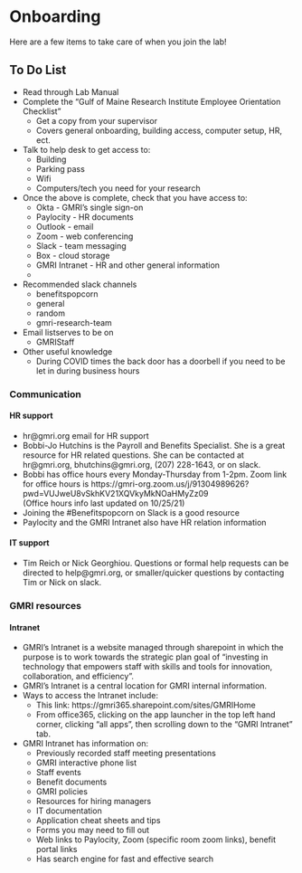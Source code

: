 # Onboarding 

Here are a few items to take care of when you join the lab!

## To Do List

- Read through Lab Manual
- Complete the "Gulf of Maine Research Institute Employee Orientation Checklist" 
  - Get a copy from your supervisor
  - Covers general onboarding, building access, computer setup, HR, ect.
- Talk to help desk to get access to:
  -  Building 
  -  Parking pass
  -  Wifi
  -  Computers/tech you need for your research
- Once the above is complete, check that you have access to:
  - Okta - GMRI's single sign-on
  - Paylocity - HR documents
  - Outlook - email
  - Zoom - web conferencing
  - Slack - team messaging
  - Box - cloud storage
  - GMRI Intranet - HR and other general information
  - 
- Recommended slack channels
  - benefitspopcorn
  - general
  - random
  - gmri-research-team
- Email listserves to be on
  - GMRIStaff
- Other useful knowledge
  - During COVID times the back door has a doorbell if you need to be let in during business hours




### Communication

#### HR support
  
- hr@gmri.org email for HR support
- Bobbi-Jo Hutchins is the Payroll and Benefits Specialist. She is a great resource for HR related questions. She can be contacted at hr@gmri.org, bhutchins@gmri.org, (207) 228-1643, or on slack.
- Bobbi has office hours every Monday-Thursday from 1-2pm. Zoom link for office hours is https://gmri-org.zoom.us/j/91304989626?pwd=VUJweU8vSkhKV21XQVkyMkNOaHMyZz09            
(Office hours info last updated on 10/25/21)
- Joining the #Benefitspopcorn on Slack is a good resource
- Paylocity and the GMRI Intranet also have HR relation information

####  IT support
  
- Tim Reich or Nick Georghiou. Questions or formal help requests can be directed to help@gmri.org, or smaller/quicker questions by contacting Tim or Nick on slack.

### GMRI resources

#### Intranet

- GMRI’s Intranet is a website managed through sharepoint in which the purpose is to work towards the strategic plan goal of “investing in technology that empowers staff with skills and tools for innovation, collaboration, and efficiency”.
- GMRI’s Intranet is a central location for GMRI internal information.
- Ways to access the Intranet include:
  - This link: https://gmri365.sharepoint.com/sites/GMRIHome
  - From office365, clicking on the app launcher in the top left hand corner, clicking “all apps”, then scrolling down to the “GMRI Intranet” tab.
- GMRI Intranet has information on:
  - Previously recorded staff meeting presentations
  - GMRI interactive phone list
  - Staff events
  - Benefit documents
  - GMRI policies
  - Resources for hiring managers
  - IT documentation
  - Application cheat sheets and tips
  - Forms you may need to fill out
  - Web links to Paylocity, Zoom (specific room zoom links), benefit portal links
  - Has search engine for fast and effective search

